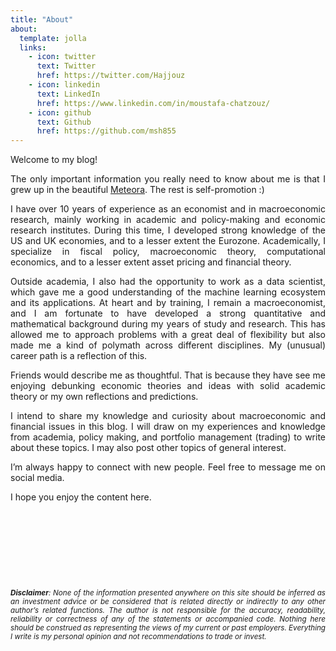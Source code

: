 ```yaml
---
title: "About"
about:
  template: jolla
  links:
    - icon: twitter
      text: Twitter
      href: https://twitter.com/Hajjouz
    - icon: linkedin
      text: LinkedIn
      href: https://www.linkedin.com/in/moustafa-chatzouz/
    - icon: github
      text: Github
      href: https://github.com/msh855
---
```


<div align="justify">
  
Welcome to my blog! 

The only important information you really need to know about me is that I grew up in the beautiful [Meteora](https://www.wikiwand.com/en/Meteora). The rest is self-promotion :) 


I have over 10 years of experience as an economist and in macroeconomic research, mainly working in academic and policy-making and economic research institutes. During this time, I developed strong knowledge of the US and UK economies, and to a lesser extent the Eurozone. Academically, I specialize in fiscal policy, macroeconomic theory, computational economics, and to a lesser extent asset pricing and financial theory. 

Outside academia, I also had the opportunity to work as a data scientist, which gave me a good understanding of the machine learning ecosystem and its applications. At heart and by training, I remain a macroeconomist, and I am fortunate to have developed a strong quantitative and mathematical background during my years of study and research. This has allowed me to approach problems with a great deal of flexibility but also made me a kind of polymath across different disciplines. My (unusual) career path is a reflection of this. 

Friends would describe me as thoughtful. That is because they have see me enjoying debunking economic theories and ideas with solid academic theory or my own reflections and predictions.

I intend to share my knowledge and curiosity about macroeconomic and financial issues in this blog. I will draw on my experiences and knowledge from academia, policy making, and portfolio management (trading) to write about these topics. I may also post other topics of general interest.


I'm always happy to connect with new people. Feel free to message me on social media. 

I hope you enjoy the content here.

<!-- 
The best way to contact me is via my socials or by posting your comments. Unfortunately, using Quarto to create this website had some drawbacks. One drawback is that comments require users to have GitHub, which is not the best for the general audience. However, Quarto had other advantages which I needed to create this website.


<!-- Please have a look at my [Linkedin profile](https://www.linkedin.com/in/moustafa-chatzouz/) if you are interested in my "CV". 

<!-- Academically, I specialize in Fiscal Policy, Macroeconomic Theory, and Computational Economics. I  have worked in the  applications of [General Equilibrium with Incomplete Asset Markets](https://cowles.yale.edu/sites/default/files/files/pub/d09/d0919.pdf), and as an economist I am strongly influenced by the works of [Peter Diamond](https://www.wikiwand.com/en/Peter_Diamond), [T. Sargent](https://www.wikiwand.com/en/Thomas_J._Sargent), and [O. Blanchard](https://www.wikiwand.com/en/Olivier_Blanchard). The combined influences of their work on my research helped me to build a solid knowledge around fiscal policy, public debt, and macroeconomic and finance theory. 

Computational Economics came as a byproduct of my research. I ended up discovering that I enjoy coding, programming and got reasonably good at it. I developed own ways of solving stochastic macroeconomic models with large state-space. Because of this strand of research, I later on discovered Machine Learning as it was related to some of the stuff I was working (See [here](https://web.stanford.edu/~maliars/Files/JME2021.pdf) for what I mean). 

<!-- #I never managed to finish my academic work that I started at graduate school as I accidentally dropped out from academia and then I was left with no courage to start over. Now I don't feel much regret, but I do miss the time to be creative and think about interesting problems. Maybe this website is a reflection of this need.  -->

<!-- Since I cannot separate my quant and economist side, I decided to name this blog "_The Quant Economist_", but I  mainly aim to write (infrequently) about macroeconomic and finance related topics, and applied data science material. I believe that evidence based economics is pretty much data science, and data science is a good tool for better economics. Not to mention that data science (or Machine Learning) is the new econometrics. So, whenever I post about some applied data science material this is mostly to promote some good use-cases in macroeconomics or finance. -->

<!-- [//]: # Another reason that I like to use data science is because it helps to cut the noise from the financial press or the exposure to too much information. I admit I dislike most of the financial news. Most of the time the financial press writes too much and says too little, tends to unnecessarily complicate things, and recycles knowledge without any added value. After all, journalism is a business about entertainment not a search for truth. The trick is to stay away from most on what you read and try to develop your own process of making decisions. 

[//]: # (This was also one of the reasons behind my (private) [Python library](https://github.com/msh855/myPortfolioManagement) for asset management as it helps collect and analyse information in the way I see most fit for managing my savings as well as develop more intuition about the space of products that I might have to invest.)

Ah, one final plead. I encourage you to call me Safis. This is my nickname name and how my family and friends call me. -->






<p>&nbsp;</p>
<p>&nbsp;</p>
<p>&nbsp;</p>
<p>&nbsp;</p>



<sub> ***Disclaimer**: None of the information presented anywhere on this site should be inferred as an investment advice or be considered that is related directly or indirectly to any other author’s related functions. The author is not responsible for the accuracy, readability, reliability or correctness of any of the statements or accompanied code. Nothing here should be construed as representing the views of my current or past employers. Everything I write is my personal opinion and not recommendations to trade or invest.*<sub>


